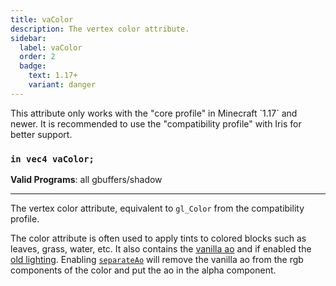 ```yaml
---
title: vaColor
description: The vertex color attribute.
sidebar:
  label: vaColor
  order: 2
  badge:
    text: 1.17+
    variant: danger
---
```


<Aside type="danger">This attribute only works with the "core profile" in Minecraft `1.17` and newer. It is recommended to use the "compatibility profile" with Iris for better support. </Aside>

### `in vec4 vaColor;`

**Valid Programs**: all gbuffers/shadow

---

The vertex color attribute, equivalent to `gl_Color` from the compatibility profile.

The color attribute is often used to apply tints to colored blocks such as leaves, grass, water, etc. It also contains the [vanilla ao](/reference/constants/ambientocclusionlevel) and if enabled the [old lighting](/reference/shadersproperties/oldlighting). Enabling [`separateAo`](/reference/shadersproperties/separateao) will remove the vanilla ao from the rgb components of the color and put the ao in the alpha component.